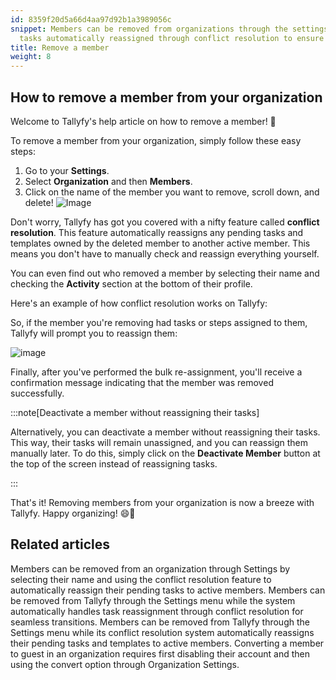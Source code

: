 ```yaml
---
id: 8359f20d5a66d4aa97d92b1a3989056c
snippet: Members can be removed from organizations through the settings menu, with
  tasks automatically reassigned through conflict resolution to ensure smooth transitions.
title: Remove a member
weight: 8
---
```


## How to remove a member from your organization

Welcome to Tallyfy's help article on how to remove a member! 🎉

To remove a member from your organization, simply follow these easy steps:

1. Go to your **Settings**.
2. Select **Organization** and then **Members**.
3. Click on the name of the member you want to remove, scroll down, and delete!
   ![Image](https://screenshots.tallyfy.com/tallyfy%2Fpro%2Fdesktop-light-remove-member.png)

Don't worry, Tallyfy has got you covered with a nifty feature called **conflict resolution**. This feature automatically reassigns any pending tasks and templates owned by the deleted member to another active member. This means you don't have to manually check and reassign everything yourself.

You can even find out who removed a member by selecting their name and checking the **Activity** section at the bottom of their profile.

Here's an example of how conflict resolution works on Tallyfy:

So, if the member you're removing had tasks or steps assigned to them, Tallyfy will prompt you to reassign them:

![image](https://screenshots.tallyfy.com/tallyfy%2Fpro%2Fdesktop-light-conflict-resolution-example.png)

Finally, after you've performed the bulk re-assignment, you'll receive a confirmation message indicating that the member was removed successfully.

:::note[Deactivate a member without reassigning their tasks]

Alternatively, you can deactivate a member without reassigning their tasks. This way, their tasks will remain unassigned, and you can reassign them manually later. To do this, simply click on the **Deactivate Member** button at the top of the screen instead of reassigning tasks.

:::

That's it! Removing members from your organization is now a breeze with Tallyfy. Happy organizing! 😄🌈


## Related articles
<CardGrid>
<LinkTitleCard header="<b>Members > Remove a member</b>" href="/products/pro/documenting/members/how-can-i-remove-a-member-from-my-tallyfy-organization/" > Members can be removed from an organization through Settings by selecting their name and using the conflict resolution feature to automatically reassign their pending tasks to active members. </LinkTitleCard>
<LinkTitleCard header="<b>Org Settings > Remove a Member</b>" href="/products/pro/settings/org-settings/how-can-i-remove-a-member-from-my-tallyfy-organization/" > Members can be removed from Tallyfy through the Settings menu while the system automatically handles task reassignment through conflict resolution for seamless transitions. </LinkTitleCard>
<LinkTitleCard header="<b>Org Settings > Remove a Member</b>" href="/products/pro/settings/org-settings/how-can-i-remove-a-member-from-my-tallyfy-organization/" > Members can be removed from Tallyfy through the Settings menu while its conflict resolution system automatically reassigns their pending tasks and templates to active members. </LinkTitleCard>
<LinkTitleCard header="<b>Members > Convert a member to a guest</b>" href="/products/pro/documenting/members/convert-member-to-guest/" > Converting a member to guest in an organization requires first disabling their account and then using the convert option through Organization Settings. </LinkTitleCard>
</CardGrid>